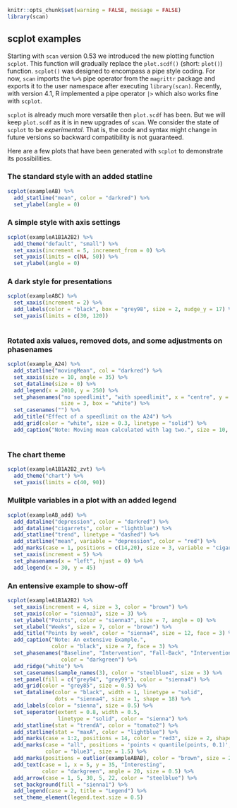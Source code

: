 
```r
knitr::opts_chunk$set(warning = FALSE, message = FALSE)
library(scan)
```

## scplot examples

Starting with `scan` version 0.53 we introduced the new plotting function `scplot`. This function will gradually replace the `plot.scdf()` (short: `plot()`) function. `scplot()` was designed to encompass a pipe style coding. For now, `scan` imports the `%>%` pipe operator from the `magrittr` package and exports it to the user namespace after executing `library(scan)`. Recently, with version 4.1, R implemented a pipe operator `|>` which also works fine with `scplot`. 

`scplot` is already much more versatile then `plot.scdf` has been. But we will keep `plot.scdf` as it is in new upgrades of `scan`. We consider the state of `scplot` to be *experimental*. That is, the code and syntax might change in future versions so backward compatibility is not guaranteed.

Here are a few plots that have been generated with `scplot` to demonstrate its possibilities. 

### The standard style with an added statline

```r
scplot(exampleAB) %>%
  add_statline("mean", color = "darkred") %>%
  set_ylabel(angle = 0)

```

### A simple style with axis settings

```r
scplot(exampleA1B1A2B2) %>% 
  add_theme("default", "small") %>% 
  set_xaxis(increment = 5, increment_from = 0) %>%
  set_yaxis(limits = c(NA, 50)) %>%
  set_ylabel(angle = 0)
```

### A dark style for presentations

```r
scplot(exampleABC) %>% 
  set_xaxis(increment = 2) %>%
  add_labels(color = "black", box = "grey98", size = 2, nudge_y = 17) %>%
  set_yaxis(limits = c(30, 120))
 
```


### Rotated axis values, removed dots, and some adjustments on phasenames

```r
scplot(example_A24) %>% 
  add_statline("movingMean", col = "darkred") %>%
  set_xaxis(size = 10, angle = 35) %>%
  set_dataline(size = 0) %>%
  add_legend(x = 2010, y = 250) %>%
  set_phasenames("no speedlimit", "with speedlimit", x = "centre", y = "top", 
                 size = 3, box = "white") %>%
  set_casenames("") %>%
  add_title("Effect of a speedlimit on the A24") %>%
  add_grid(color = "white", size = 0.3, linetype = "solid") %>%
  add_caption("Note: Moving mean calculated with lag two.", size = 10, face = 3)
  
```

### The chart theme

```r
scplot(exampleA1B1A2B2_zvt) %>% 
  add_theme("chart") %>%
  set_yaxis(limits = c(40, 90))
```



### Mulitple variables in a plot with an added legend

```r
scplot(exampleAB_add) %>%
  add_dataline("depression", color = "darkred") %>% 
  add_dataline("cigarrets", color = "lightblue") %>%
  add_statline("trend", linetype = "dashed") %>%
  add_statline("mean", variable = "depression", color = "red") %>%
  add_marks(case = 1, positions = c(14,20), size = 3, variable = "cigarrets") %>%
  set_xaxis(increment = 5) %>%
  set_phasenames(x = "left", hjust = 0) %>%
  add_legend(x = 30, y = 45)


```

### An entensive example to show-off

```r
scplot(exampleA1B1A2B2) %>% 
  set_xaxis(increment = 4, size = 3, color = "brown") %>%
  set_yaxis(color = "sienna3", size = 3) %>%
  set_ylabel("Points", color = "sienna3", size = 7, angle = 0) %>%
  set_xlabel("Weeks", size = 7, color = "brown") %>%
  add_title("Points by week", color = "sienna4", size = 12, face = 3) %>%
  add_caption("Note: An extensive Example.", 
              color = "black", size = 7, face = 3) %>%
  set_phasenames("Baseline", "Intervention", "Fall-Back", "Intervention_2", 
                 color = "darkgreen") %>%
  add_ridge("white") %>%
  set_casenames(sample_names(3), color = "steelblue4", size = 3) %>%
  set_panel(fill = c("grey94", "grey99"), color = "sienna4") %>%
  add_grid(color = "grey85", size = 0.5) %>%
  set_dataline(color = "black", width = 1, linetype = "solid", 
               dots = "sienna4", size = 1, shape = 18) %>%
  add_labels(color = "sienna", size = 0.5) %>%
  set_seperator(extent = 0.8, width = 0.5, 
                linetype = "solid", color = "sienna") %>%
  add_statline(stat = "trendA", color = "tomato2") %>%
  add_statline(stat = "maxA", color = "lightblue") %>%
  add_marks(case = 1:2, positions = 14, color = "red3", size = 2, shape = 4) %>%
  add_marks(case = "all", positions = 'points < quantile(points, 0.1)', 
            color = "blue3", size = 1.5) %>%
  add_marks(positions = outlier(exampleABAB), color = "brown", size = 2) %>%
  add_text(case = 1, x = 5, y = 35, "Interesting", 
           color = "darkgreen", angle = 20, size = 0.5) %>%
  add_arrow(case = 1, 5, 30, 5, 22, color = "steelblue") %>%
  set_background(fill = "sienna1") %>%
  add_legend(case = 2, title = "Legend") %>%
  set_theme_element(legend.text.size = 0.5)

```

